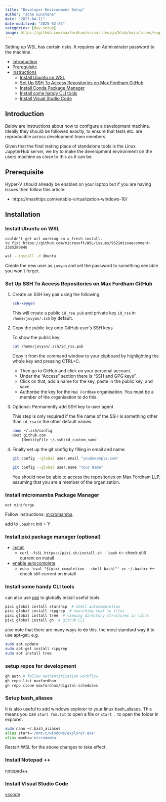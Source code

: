 ```yaml
---
title: "Developer Environment Setup"
author: "John Gunstone"
date: "2023-04-11"
date-modified: "2025-02-26"
categories: [dev-setup]
image: https://github.com/maxfordham/visual-design/blob/main/icons/engineer-icon.png?raw=true
---
```


::: {.warning}
Setting up WSL has certain risks. It requires an Adminstrator password to the machine.
:::

- [Introduction](#introduction)
- [Prerequisite](#prerequisite)
- [Instructions](#instructions)
  - [Install Ubuntu on WSL](#install-ubuntu-on-wsl)
  - [Set Up SSH To Access Repositories on Max Fordham GitHub](#set-up-ssh-to-access-repositories-on-max-fordham-github)
  - [Install Conda Package Manager](#install-mamba-package-manager)
  - [Install some handy CLI tools](#install-some-handy-cli-tools)
  - [Install Visual Studio Code](#install-visual-studio-code)

## Introduction

Below are instructions about how to configure a development machine. Ideally they should
be followed exactly, to ensure that tests etc. are reproducible across development team
members.

Given that the final resting place of standalone tools is the Linux JupyterHub server,
we try to make the development environment on the users machine as close to this as
it can be.

## Prerequisite

Hyper-V should already be enabled on your laptop but if you are having issues then follow this article:

- https://mashtips.com/enable-virtualization-windows-10/

## Installation

### Install Ubuntu on WSL

```danger
couldn't get wsl working on a fresh install. 
to fix: https://github.com/microsoft/WSL/issues/9521#issuecomment-2385289848
```

```cmd
wsl --install -d Ubuntu
```

Create the new user as `jovyan` and set the password to something sensible you won't forget.

### Set Up SSH To Access Repositories on Max Fordham GitHub

1. Create an SSH key pair using the following

    ```bash
    ssh-keygen
    ```

    This will create a public `id_rsa.pub` and private key `id_rsa` in `/home/jovyan/.ssh` by default.
        
2. Copy the public key onto GitHub user's SSH keys
	
    To show the public key:

    ```bash
    cat /home/jovyan/.ssh/id_rsa.pub
    ```
        
    Copy it from the command window to your clipboard by highlighting the whole key and pressing CTRL+C.

    - Then go to GitHub and click on your personal account. 
    - Under the "Access" section there is "SSH and GPG keys".
    - Click on that, add a name for the key, paste in the public key, and save.
    - Authorise the key for the `Max Fordham` organisation. You must be a member of the organisation to do this.

3. Optional: Permanently add SSH key to user agent

    This step is only required if the file name of the SSH is something other than `id_rsa` or the other default names.

    ```bash
    nano ~/.ssh/config
    Host github.com
        IdentityFile ~/.ssh/id_custom_name
    ```

4. Finally set up the git config by filling in email and name:

    ```bash
    git config --global user.email "you@example.com"
    ```

    ```bash
    git config --global user.name "Your Name"
    ```

    You should now be able to access the repositories on Max Fordham LLP, assuming that you are a member of the organisation.

### Install micromamba Package Manager

```note
not miniforge
```

Follow instructions: [micromamba](https://mamba.readthedocs.io/en/latest/installation/micromamba-installation.html#).

add to `.bashrc` init = Y

### Install pixi package manager (optional)

- [install](https://pixi.sh/latest/#installation)
  - `curl -fsSL https://pixi.sh/install.sh | bash` <-- check still current on install
- [enable autocomplete](https://pixi.sh/latest/#autocompletion)
  - `echo 'eval "$(pixi completion --shell bash)"' >> ~/.bashrc` <-- check still current on install

### Install some handy CLI tools

can also use [pixi](https://pixi.sh/latest/basic_usage/#use-pixi-as-a-global-installation-tool) to globally install useful tools.

```bash
pixi global install starship  # shell autocompletion
pixi global install ripgrep  # searching text in files
pixi global install tree  # viewing directory structures in linux
pixi global install gh  # github CLI
```

also note that there are many ways to do this. the most standard way it to use apt-get. 
e.g.

```bash
sudo apt update
sudo apt-get install ripgrep
sudo apt install tree
```

### setup repos for development

```bash
gh auth # follow authentification workflow
gh repo list maxfordham
gh repo clone maxfordham/digital-schedules
```

### Setup bash_aliases

It is also useful to add windows explorer to your linux bash_aliases. This means you can `start fnm.txt` to open a file or `start .` to open the folder in explorer.

```bash
sudo nano ~/.bash_aliases
alias start='/mnt/c/windows/explorer.exe'
alias mamba='micromamba'
```

Restart WSL for the above changes to take effect.

### Install Notepad ++

[notepad++](https://notepad-plus-plus.org/downloads/)

### Install Visual Studio Code

[vscode](https://code.visualstudio.com/)